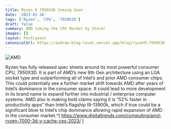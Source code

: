 ```yaml
---
title: Ryzen 9 7950X3D Coming Soon
date: '2023-01-26'
tags: ['Ryzen', 'CPU', '7950X3D']
draft: false
summary: AMD taking the CPU Market by Storm!
images: []
layout: PostLayout
canonicalUrl: https://andrew-blog-lovat.vercel.app/blog/ryzen9-7950X3D-Soon
---
```


![AMD](/static/images/amd-ryzen-7000.webp)

Ryzen has fully released spec sheets around its most powerful consumer CPU, 7950X3D. It is part of AMD’s new 9th Gen architecture using an LGA socket type and outperforming all of Intel’s and prior AMD consumer chips. This could potentially see a further market shift towards AMD after years of Intel’s dominance in the consumer space. It could lead to more development in its brand name to expand further into industrial / enterprise computer systems. AMD also is making bold claims saying it is “52% faster in productivity apps” than Intel’s flagship I9-13900k, which if true could be a significant blow to Intel’s chip dominance allowing rapid expansion of AMD in the consumer market.^[ https://www.digitaltrends.com/computing/amd-ryzen-7000-3d-v-cache-ces-2023/ ]

